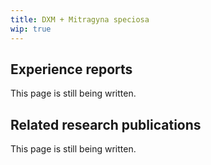 ---
title: DXM + Mitragyna speciosa
wip: true
---

## Experience reports

This page is still being written.

## Related research publications

This page is still being written.

